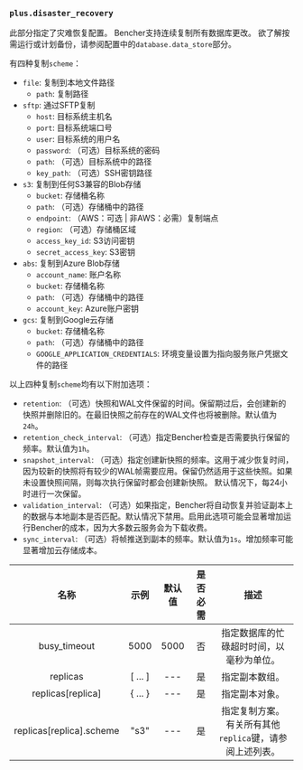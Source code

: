 ### `plus.disaster_recovery`

此部分指定了灾难恢复配置。
Bencher支持连续复制所有数据库更改。
欲了解按需运行或计划备份，请参阅配置中的`database.data_store`部分。

有四种复制`scheme`：
- `file`: 复制到本地文件路径
    - `path`: 复制路径
- `sftp`: 通过SFTP复制
    - `host`: 目标系统主机名
    - `port`: 目标系统端口号
    - `user`: 目标系统的用户名
    - `password`: （可选）目标系统的密码
    - `path`: （可选）目标系统中的路径
    - `key_path`: （可选）SSH密钥路径
- `s3`: 复制到任何S3兼容的Blob存储
    - `bucket`: 存储桶名称
    - `path`: （可选）存储桶中的路径
    - `endpoint`: （AWS：可选 | 非AWS：必需）复制端点
    - `region`: （可选）存储桶区域
    - `access_key_id`: S3访问密钥
    - `secret_access_key`: S3密钥
- `abs`: 复制到Azure Blob存储
    - `account_name`: 账户名称
    - `bucket`: 存储桶名称
    - `path`: （可选）存储桶中的路径
    - `account_key`: Azure账户密钥
- `gcs`: 复制到Google云存储
    - `bucket`: 存储桶名称
    - `path`: （可选）存储桶中的路径
    - `GOOGLE_APPLICATION_CREDENTIALS`: 环境变量设置为指向服务账户凭据文件的路径

以上四种复制`scheme`均有以下附加选项：

- `retention`: （可选）快照和WAL文件保留的时间。保留期过后，会创建新的快照并删除旧的。在最旧快照之前存在的WAL文件也将被删除。默认值为`24h`。
- `retention_check_interval`: （可选）指定Bencher检查是否需要执行保留的频率。默认值为`1h`。
- `snapshot_interval`: （可选）指定创建新快照的频率。这用于减少恢复时间，因为较新的快照将有较少的WAL帧需要应用。保留仍然适用于这些快照。如果未设置快照间隔，则每次执行保留时都会创建新快照。 默认情况下，每24小时进行一次保留。
- `validation_interval`: （可选）如果指定，Bencher将自动恢复并验证副本上的数据与本地副本是否匹配。默认情况下禁用。启用此选项可能会显著增加运行Bencher的成本，因为大多数云服务会为下载收费。
- `sync_interval`: （可选）将帧推送到副本的频率。默认值为`1s`。增加频率可能显著增加云存储成本。

|           名称           |   示例    | 默认值 | 是否必需 |                          描述                           |
| :----------------------: | :-------: | :----: | :------: | :-----------------------------------------------------: |
|       busy_timeout       |   5000    |  5000  |    否    |        指定数据库的忙碌超时时间，以毫秒为单位。         |
|         replicas         |  [ ... ]  |  ---   |    是    |                     指定副本数组。                      |
|    replicas[replica]     | \{ ... \} |  ---   |    是    |                     指定副本对象。                      |
| replicas[replica].scheme |   "s3"    |  ---   |    是    | 指定复制方案。有关所有其他`replica`键，请参阅上述列表。 |